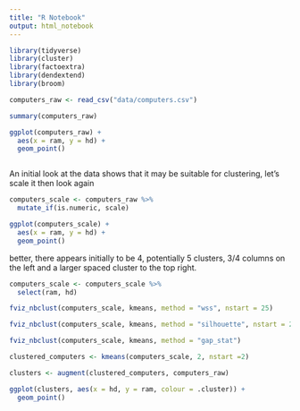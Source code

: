 ```yaml
---
title: "R Notebook"
output: html_notebook
---
```




```r

library(tidyverse)
library(cluster)
library(factoextra)
library(dendextend)
library(broom)

```

```r

computers_raw <- read_csv("data/computers.csv")

```


```r

summary(computers_raw)

```


```r

ggplot(computers_raw) +
  aes(x = ram, y = hd) +
  geom_point()



```


An initial look at the data shows that it may be suitable for clustering, let's scale it then look again



```r

computers_scale <- computers_raw %>%
  mutate_if(is.numeric, scale)


```


```r

ggplot(computers_scale) +
  aes(x = ram, y = hd) +
  geom_point()


```


better, there appears initially to be 4, potentially 5 clusters, 3/4 columns on the left and a larger spaced cluster to the top right. 


```r

computers_scale <- computers_scale %>%
  select(ram, hd)


```


```r

fviz_nbclust(computers_scale, kmeans, method = "wss", nstart = 25)

```


```r

fviz_nbclust(computers_scale, kmeans, method = "silhouette", nstart = 25)


```


```r

fviz_nbclust(computers_scale, kmeans, method = "gap_stat")


```


```r

clustered_computers <- kmeans(computers_scale, 2, nstart =2)


```


```r

clusters <- augment(clustered_computers, computers_raw)


```


```r

ggplot(clusters, aes(x = hd, y = ram, colour = .cluster)) +
  geom_point()


```


```r
```


```r
```


```r
```


```r
```



